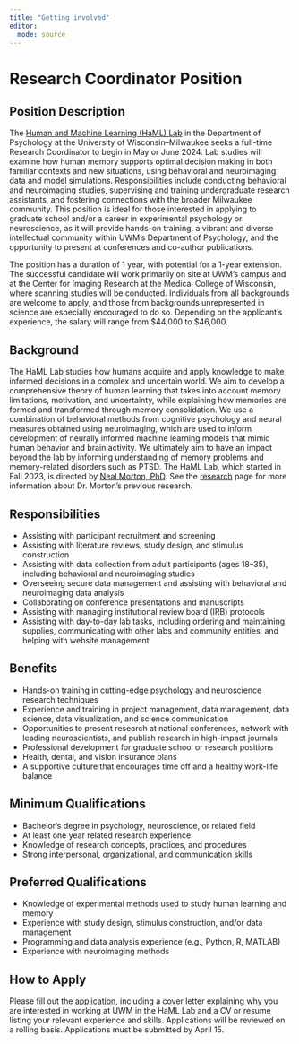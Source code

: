 ```yaml
---
title: "Getting involved"
editor: 
  mode: source
---
```


# Research Coordinator Position

## Position Description

The [Human and Machine Learning (HaML) Lab](https://hamllab.org) in the Department of Psychology at the University of Wisconsin–Milwaukee seeks a full-time Research Coordinator to begin in May or June 2024. Lab studies will examine how human memory supports optimal decision making in both familiar contexts and new situations, using behavioral and neuroimaging data and model simulations. Responsibilities include conducting behavioral and neuroimaging studies, supervising and training undergraduate research assistants, and fostering connections with the broader Milwaukee community. This position is ideal for those interested in applying to graduate school and/or a career in experimental psychology or neuroscience, as it will provide hands-on training, a vibrant and diverse intellectual community within UWM's Department of Psychology, and the opportunity to present at conferences and co-author publications.
 
The position has a duration of 1 year, with potential for a 1-year extension. The successful candidate will work primarily on site at UWM's campus and at the Center for Imaging Research at the Medical College of Wisconsin, where scanning studies will be conducted. Individuals from all backgrounds are welcome to apply, and those from backgrounds unrepresented in science are especially encouraged to do so. Depending on the applicant's experience, the salary will range from $44,000 to $46,000.

## Background

The HaML Lab studies how humans acquire and apply knowledge to make informed decisions in a complex and uncertain world. We aim to develop a comprehensive theory of human learning that takes into account memory limitations, motivation, and uncertainty, while explaining how memories are formed and transformed through memory consolidation. We use a combination of behavioral methods from cognitive psychology and neural measures obtained using neuroimaging, which are used to inform development of neurally informed machine learning models that mimic human behavior and brain activity. We ultimately aim to have an impact beyond the lab by informing understanding of memory problems and memory-related disorders such as PTSD. The HaML Lab, which started in Fall 2023, is directed by [Neal Morton, PhD](people/nealmorton.html). See the [research](https://hamllab.org/research.html) page for more information about Dr. Morton's previous research.

## Responsibilities

*	Assisting with participant recruitment and screening
*	Assisting with literature reviews, study design, and stimulus construction
*	Assisting with data collection from adult participants (ages 18–35), including behavioral and neuroimaging studies
*	Overseeing secure data management and assisting with behavioral and neuroimaging data analysis
*	Collaborating on conference presentations and manuscripts
*	Assisting with managing institutional review board (IRB) protocols
*	Assisting with day-to-day lab tasks, including ordering and maintaining supplies, communicating with other labs and community entities, and helping with website management

## Benefits

*	Hands-on training in cutting-edge psychology and neuroscience research techniques
*	Experience and training in project management, data management, data science, data visualization, and science communication
*	Opportunities to present research at national conferences, network with leading neuroscientists, and publish research in high-impact journals
*	Professional development for graduate school or research positions
*	Health, dental, and vision insurance plans
*	A supportive culture that encourages time off and a healthy work-life balance

## Minimum Qualifications

*	Bachelor's degree in psychology, neuroscience, or related field
*	At least one year related research experience
*	Knowledge of research concepts, practices, and procedures
*	Strong interpersonal, organizational, and communication skills

## Preferred Qualifications

*	Knowledge of experimental methods used to study human learning and memory
*	Experience with study design, stimulus construction, and/or data management
*	Programming and data analysis experience (e.g., Python, R, MATLAB)
* Experience with neuroimaging methods

## How to Apply

Please fill out the [application](https://form.jotform.com/240724870401147), including a cover letter explaining why you are interested in working at UWM in the HaML Lab and a CV or resume listing your relevant experience and skills. Applications will be reviewed on a rolling basis. Applications must be submitted by April 15.
